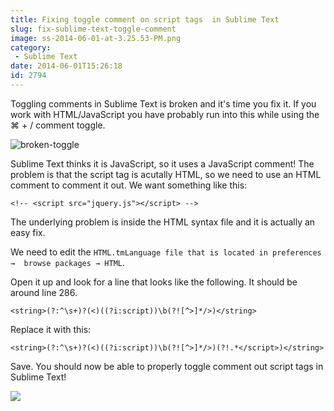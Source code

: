 ```yaml
---
title: Fixing toggle comment on script tags  in Sublime Text
slug: fix-sublime-text-toggle-comment
image: ss-2014-06-01-at-3.25.53-PM.png
category:
 - Sublime Text
date: 2014-06-01T15:26:18
id: 2794
---
```


Toggling comments in Sublime Text is broken and it's time you fix it. If you work with HTML/JavaScript you have probably run into this while using the ⌘ + / comment toggle.

<img src="broken-toggle.gif" alt="broken-toggle" class="aligncenter size-medium wp-image-2797" />

Sublime Text thinks it is JavaScript, so it uses a JavaScript comment! The problem is that the script tag is acutally HTML, so we need to use an HTML comment to comment it out. We want something like this:

`<!-- <script src="jquery.js"></script> -->`

The underlying problem is inside the HTML syntax file and it is actually an easy fix.

We need to edit the `HTML.tmLanguage file that is located in preferences →  browse packages → HTML`.

Open it up and look for a line that looks like the following. It should be around line 286.

`<string>(?:^\s+)?(<)((?i:script))\b(?![^>]*/>)</string>`

Replace it with this:

`<string>(?:^\s+)?(<)((?i:script))\b(?![^>]*/>)(?!.*</script>)</string>`

Save. You should now be able to properly toggle comment out script tags in Sublime Text!

<a href="https://sublimetextbook.com/?utm_source=scripttoggle&utm_medium=banner&utm_campaign=product"><img src="facebook-share2.png" /></a>